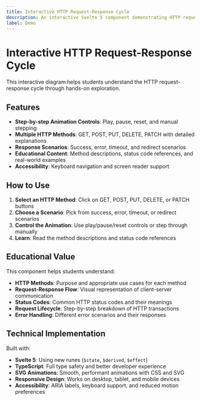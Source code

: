 ```yaml
---
title: Interactive HTTP Request-Response Cycle
description: An interactive Svelte 5 component demonstrating HTTP request-response cycles for educational purposes
label: Demo
---
```



# Interactive HTTP Request-Response Cycle

This interactive diagram helps students understand the HTTP request-response cycle through hands-on exploration.

## Features

- **Step-by-step Animation Controls**: Play, pause, reset, and manual stepping
- **Multiple HTTP Methods**: GET, POST, PUT, DELETE, PATCH with detailed explanations
- **Response Scenarios**: Success, error, timeout, and redirect scenarios
- **Educational Content**: Method descriptions, status code references, and real-world examples
- **Accessibility**: Keyboard navigation and screen reader support

## How to Use

1. **Select an HTTP Method**: Click on GET, POST, PUT, DELETE, or PATCH buttons
2. **Choose a Scenario**: Pick from success, error, timeout, or redirect scenarios  
3. **Control the Animation**: Use play/pause/reset controls or step through manually
4. **Learn**: Read the method descriptions and status code references

<HttpCycleSvelte client:load />

## Educational Value

This component helps students understand:

- **HTTP Methods**: Purpose and appropriate use cases for each method
- **Request-Response Flow**: Visual representation of client-server communication
- **Status Codes**: Common HTTP status codes and their meanings
- **Request Lifecycle**: Step-by-step breakdown of HTTP transactions
- **Error Handling**: Different error scenarios and their responses

## Technical Implementation

Built with:
- **Svelte 5**: Using new runes (`$state`, `$derived`, `$effect`)
- **TypeScript**: Full type safety and better developer experience
- **SVG Animations**: Smooth, performant animations with CSS and SVG
- **Responsive Design**: Works on desktop, tablet, and mobile devices
- **Accessibility**: ARIA labels, keyboard support, and reduced motion preferences
